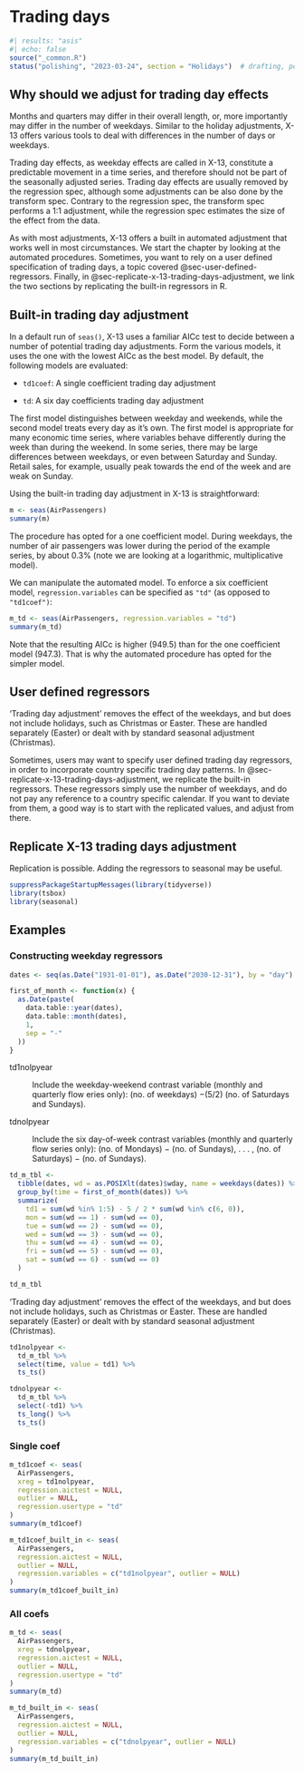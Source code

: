 # Trading days {#sec-trading-days}

```r
#| results: "asis"
#| echo: false
source("_common.R")
status("polishing", "2023-03-24", section = "Holidays")  # drafting, polishing, complete
```

```{=html}
<!--
-   Why should we adjust for trading day effects

-   Seven or two coefficient trading day

-   Using country specific calendars

-   Case Study: Movie tickets (or another series with very clear trading day effects)

 -->
```
## Why should we adjust for trading day effects

Months and quarters may differ in their overall length, or, more importantly may differ in the number of weekdays.
Similar to the holiday adjustments, X-13 offers various tools to deal with differences in the number of days or weekdays.

Trading day effects, as weekday effects are called in X-13, constitute a predictable movement in a time series, and therefore should not be part of the seasonally adjusted series.
Trading day effects are usually removed by the regression spec, although some adjustments can be also done by the transform spec.
Contrary to the regression spec, the transform spec performs a 1:1 adjustment, while the regression spec estimates the size of the effect from the data.

As with most adjustments, X-13 offers a built in automated adjustment that works well in most circumstances.
We start the chapter by looking at the automated procedures.
Sometimes, you want to rely on a user defined specification of trading days, a topic covered @sec-user-defined-regressors.
Finally, in @sec-replicate-x-13-trading-days-adjustment, we link the two sections by replicating the built-in regressors in R.

## Built-in trading day adjustment

In a default run of `seas()`, X-13 uses a familiar AICc test to decide between a number of potential trading day adjustments.
Form the various models, it uses the one with the lowest AICc as the best model.
By default, the following models are evaluated:

-   `td1coef`: A single coefficient trading day adjustment

-   `td`: A six day coefficients trading day adjustment

The first model distinguishes between weekday and weekends, while the second model treats every day as it's own.
The first model is appropriate for many economic time series, where variables behave differently during the week than during the weekend.
In some series, there may be large differences between weekdays, or even between Saturday and Sunday.
Retail sales, for example, usually peak towards the end of the week and are weak on Sunday.

Using the built-in trading day adjustment in X-13 is straightforward:

```r
m <- seas(AirPassengers)
summary(m)
```

The procedure has opted for a one coefficient model.
During weekdays, the number of air passengers was lower during the period of the example series, by about 0.3% (note we are looking at a logarithmic, multiplicative model).

We can manipulate the automated model.
To enforce a six coefficient model, `regression.variables` can be specified as `"td"` (as opposed to `"td1coef")`:

```r
m_td <- seas(AirPassengers, regression.variables = "td")
summary(m_td)
```

Note that the resulting AICc is higher (949.5) than for the one coefficient model (947.3).
That is why the automated procedure has opted for the simpler model.

## User defined regressors {#sec-user-defined-regressors}

'Trading day adjustment' removes the effect of the weekdays, and but does not include holidays, such as Christmas or Easter.
These are handled separately (Easter) or dealt with by standard seasonal adjustment (Christmas).

Sometimes, users may want to specify user defined trading day regressors, in order to incorporate country specific trading day patterns.
In @sec-replicate-x-13-trading-days-adjustment, we replicate the built-in regressors.
These regressors simply use the number of weekdays, and do not pay any reference to a country specific calendar.
If you want to deviate from them, a good way is to start with the replicated values, and adjust from there.

## Replicate X-13 trading days adjustment {#sec-replicate-x-13-trading-days-adjustment}

Replication is possible.
Adding the regressors to seasonal may be useful.

```r
suppressPackageStartupMessages(library(tidyverse))
library(tsbox)
library(seasonal)
```

## Examples

### Constructing weekday regressors

```r
dates <- seq(as.Date("1931-01-01"), as.Date("2030-12-31"), by = "day")

first_of_month <- function(x) {
  as.Date(paste(
    data.table::year(dates),
    data.table::month(dates),
    1,
    sep = "-"
  ))
}
```

td1nolpyear

:   Include the weekday-weekend contrast variable (monthly and quarterly flow eries only): (no. of weekdays) −(5/2) (no. of Saturdays and Sundays).

tdnolpyear

:   Include the six day-of-week contrast variables (monthly and quarterly flow series only): (no. of Mondays) − (no. of Sundays), .
    . . , (no. of Saturdays) − (no. of Sundays).

```r
td_m_tbl <-
  tibble(dates, wd = as.POSIXlt(dates)$wday, name = weekdays(dates)) %>%
  group_by(time = first_of_month(dates)) %>%
  summarize(
    td1 = sum(wd %in% 1:5) - 5 / 2 * sum(wd %in% c(6, 0)),
    mon = sum(wd == 1) - sum(wd == 0),
    tue = sum(wd == 2) - sum(wd == 0),
    wed = sum(wd == 3) - sum(wd == 0),
    thu = sum(wd == 4) - sum(wd == 0),
    fri = sum(wd == 5) - sum(wd == 0),
    sat = sum(wd == 6) - sum(wd == 0)
  )

td_m_tbl
```

'Trading day adjustment' removes the effect of the weekdays, and but does not include holidays, such as Christmas or Easter.
These are handled separately (Easter) or dealt with by standard seasonal adjustment (Christmas).

```r
td1nolpyear <-
  td_m_tbl %>%
  select(time, value = td1) %>%
  ts_ts()

tdnolpyear <-
  td_m_tbl %>%
  select(-td1) %>%
  ts_long() %>%
  ts_ts()
```

### Single coef

```r
m_td1coef <- seas(
  AirPassengers,
  xreg = td1nolpyear,
  regression.aictest = NULL,
  outlier = NULL,
  regression.usertype = "td"
)
summary(m_td1coef)
```

```r
m_td1coef_built_in <- seas(
  AirPassengers,
  regression.aictest = NULL,
  outlier = NULL,
  regression.variables = c("td1nolpyear", outlier = NULL)
)
summary(m_td1coef_built_in)
```

### All coefs

```r
m_td <- seas(
  AirPassengers,
  xreg = tdnolpyear,
  regression.aictest = NULL,
  outlier = NULL,
  regression.usertype = "td"
)
summary(m_td)
```

```r
m_td_built_in <- seas(
  AirPassengers,
  regression.aictest = NULL,
  outlier = NULL,
  regression.variables = c("tdnolpyear", outlier = NULL)
)
summary(m_td_built_in)
```
